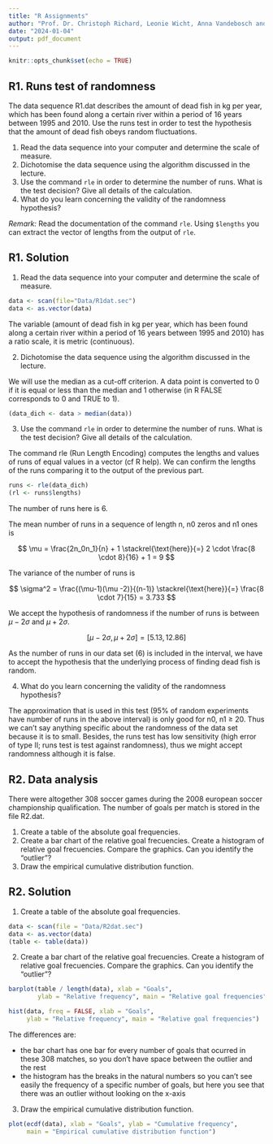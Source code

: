 ```yaml
---
title: "R Assignments"
author: "Prof. Dr. Christoph Richard, Leonie Wicht, Anna Vandebosch and Theresa Schmid"
date: "2024-01-04"
output: pdf_document
---
```


```r
knitr::opts_chunk$set(echo = TRUE)
```

## R1. Runs test of randomness

The data sequence R1.dat describes the amount of dead fish in kg per year, which has been found along a certain river within a period of 16 years between 1995 and 2010. Use the runs test in order to test the hypothesis that the amount of dead fish obeys random fluctuations.

1.  Read the data sequence into your computer and determine the scale of measure.
2.  Dichotomise the data sequence using the algorithm discussed in the lecture.
3.  Use the command `rle` in order to determine the number of runs. What is the test decision? Give all details of the calculation.
4.  What do you learn concerning the validity of the randomness hypothesis?

*Remark:* Read the documentation of the command `rle`. Using `$lengths` you can extract the vector of lengths from the output of `rle`.


## R1. Solution

1. Read the data sequence into your computer and determine the scale of measure.
```r
data <- scan(file="Data/R1dat.sec")
data <- as.vector(data)

```


The variable (amount of dead fish in kg per year, which has been found along a certain river within a period of 16 years between 1995 and 2010) has a ratio scale, it is metric (continuous).


2. Dichotomise the data sequence using the algorithm discussed in the lecture.

We will use the median as a cut-off criterion. A data point is converted to 0 if it is equal or less than the median and 1 otherwise (in R FALSE corresponds to 0 and TRUE to 1).


```r
(data_dich <- data > median(data))
```

3. Use the command `rle` in order to determine the number of runs. What is the test decision? Give all details of the calculation.

The command rle (Run Length Encoding) computes the lengths and values of runs of equal values in a vector (cf R help). We can confirm the lengths of the runs comparing it to the output of the previous part.

```r
runs <- rle(data_dich)
(rl <- runs$lengths)
```

The number of runs here is 6.

The mean number of runs in a sequence of length n, n0 zeros and n1 ones is


$$
\mu = \frac{2n_0n_1}{n} + 1 \stackrel{\text{here}}{=} 2 \cdot \frac{8 \cdot 8}{16} + 1 = 9
$$


The variance of the number of runs is

$$
\sigma^2 = \frac{(\mu-1)(\mu -2)}{(n-1)} \stackrel{\text{here}}{=} \frac{8 \cdot 7}{15} = 3.733
$$

We accept the hypothesis of randomness if the number of runs is between $\mu - 2\sigma$ and $\mu + 2\sigma$.

$$
[\mu - 2\sigma, \mu + 2\sigma] = [5.13, 12.86]
$$

As the number of runs in our data set (6) is included in the interval, we have to accept the hypothesis that the underlying process of finding dead fish is random.
 
4. What do you learn concerning the validity of the randomness hypothesis?

The approximation that is used in this test (95% of random experiments have number of runs in the above interval) is only good for n0, n1 ≥ 20. Thus we can’t say anything specific about the randomness of the data set because it is to small. Besides, the runs test has low sensitivity (high error of type II; runs test is test against randomness), thus we might accept randomness although it is false.


## R2. Data analysis

There were altogether 308 soccer games during the 2008 european soccer championship qualification. The number of goals per match is stored in the file R2.dat. 

1. Create a table of the absolute goal frequencies.
2. Create a bar chart of the relative goal frecuencies. Create a histogram of relative goal frecuencies. Compare the graphics. Can you identify the "outlier"?
3. Draw the empirical cumulative distribution function.

## R2. Solution

1. Create a table of the absolute goal frequencies.

```r

data <- scan(file = "Data/R2dat.sec")
data <- as.vector(data)
(table <- table(data))

```

2. Create a bar chart of the relative goal frecuencies. Create a histogram of relative goal frecuencies. Compare the graphics. Can you identify the "outlier"?

```r

barplot(table / length(data), xlab = "Goals",
        ylab = "Relative frequency", main = "Relative goal frequencies")

hist(data, freq = FALSE, xlab = "Goals",
     ylab = "Relative frequency", main = "Relative goal frequencies")

```

The differences are:

- the bar chart has one bar for every number of goals that ocurred in these 308 matches, so you don’t have space between the outlier and the rest
- the histogram has the breaks in the natural numbers so you can’t see easily the frequency of a specific number of goals, but here you see that there was an outlier without looking on the x-axis


3. Draw the empirical cumulative distribution function.

```r

plot(ecdf(data), xlab = "Goals", ylab = "Cumulative frequency",
     main = "Empirical cumulative distribution function")

```

